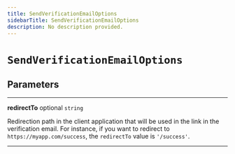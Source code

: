```yaml
---
title: SendVerificationEmailOptions
sidebarTitle: SendVerificationEmailOptions
description: No description provided.
---
```


# `SendVerificationEmailOptions`

## Parameters

---

**<span className="parameter-name">redirectTo</span>** <span className="optional-status">optional</span> <code>string</code>

Redirection path in the client application that will be used in the link in the verification email.
For instance, if you want to redirect to `https://myapp.com/success`, the `redirectTo` value is `'/success'`.

---
